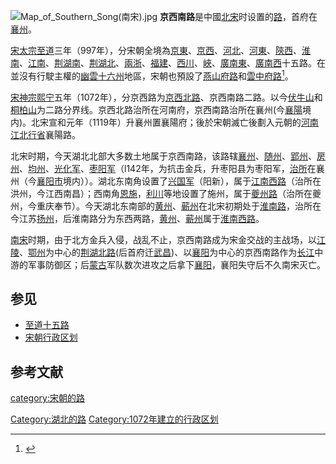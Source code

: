 [[File:Map_of_Southern_Song(南宋).jpg|thumb]]
'''京西南路'''是中國[[北宋|北宋]]时设置的[[路_(行政区划)|路]]，首府在[[襄州_(西魏)|襄州]]。

[[宋太宗|宋太宗]][[至道|至道]]三年（997年），分宋朝全境為[[京东路|京東]]、[[京西路|京西]]、[[河北路|河北]]、[[河东路|河東]]、[[陕西路|陝西]]、[[淮南路|淮南]]、[[江南路|江南]]、[[荆湖南路|荆湖南]]、[[荆湖北路|荆湖北]]、[[两浙路|兩浙]]、[[福建路|福建]]、[[西川路|西川]]、[[峡西路|峽]]、[[广南东路|廣南東]]、[[广南西路|廣南西]]十五路。在並沒有行駛主權的[[幽雲十六州|幽雲十六州]]地區，宋朝也預設了[[燕山府路|燕山府路]]和[[雲中府路|雲中府路]]<ref>{{Cite web |url=http://www.artx.cn/artx/lishi/11235.html |title=两宋路制 |access-date=2009-10-23 |archive-url=https://web.archive.org/web/20130927154927/http://www.artx.cn/artx/lishi/11235.html |archive-date=2013-09-27 |dead-url=yes }}</ref>。

[[宋神宗|宋神宗]][[熙宁|熙宁]]五年（1072年），分京西路为[[京西北路|京西北路]]、京西南路二路。以今[[伏牛山|伏牛山]]和[[桐柏山|桐柏山]]为二路分界线。京西北路治所在河南府，京西南路治所在襄州(今[[襄陽|襄陽]]境内)。北宋宣和元年（1119年）升襄州置襄陽府；後於宋朝滅亡後劃入元朝的[[河南江北行省|河南江北行省]]襄陽路。

北宋时期，今天湖北北部大多数土地属于京西南路，该路辖[[襄州_(西魏)|襄州]]、[[随州_(古代)|随州]]、[[郢州_(西魏)|郢州]]、[[房州|房州]]、[[均州|均州]]、[[光化军|光化军]]、[[枣阳军|枣阳军]]（l142年，为抗击金兵，升枣阳县为枣阳军，[[治所|治所]]在襄州（今[[襄阳市|襄阳市]]境内））。湖北东南角设置了[[兴国军|兴国军]]（阳新），属于[[江南西路|江南西路]]（治所在洪州，今江西南昌）；西南角[[恩施|恩施]]，[[利川|利川]]等地设置了施州，属于[[夔州路|夔州路]]（治所在夔州，今重庆奉节）。今天湖北东南部的[[黄州|黄州]]、[[蕲州|蕲州]]在北宋初期处于[[淮南路|淮南路]]，治所在今江苏[[扬州|扬州]]，后淮南路分为东西两路，[[黄州|黄州]]、[[蕲州|蕲州]]属于[[淮南西路|淮南西路]]。

[[南宋|南宋]]时期，由于北方金兵入侵，战乱不止，京西南路成为宋金交战的主战场，以[[江陵|江陵]]、[[鄂州|鄂州]]为中心的[[荆湖北路|荆湖北路]](后首府迁[[武昌|武昌]])、以[[襄阳|襄阳]]为中心的京西南路作为[[长江|长江]]中游的军事防御区；后[[蒙古|蒙古]]军队数次进攻之后拿下[[襄阳|襄阳]]，襄阳失守后不久南宋灭亡。

==参见==
*[[至道十五路|至道十五路]]
*[[宋朝行政区划|宋朝行政区划]]

==参考文献==
<div class="references-small">
<references />
</div>

{{北宋行政区划|nocat}}
{{南宋行政区划|nocat}}
[[category:宋朝的路|category:宋朝的路]]
[[Category:湖北的路|Category:湖北的路]]
[[Category:1072年建立的行政区划|Category:1072年建立的行政区划]]